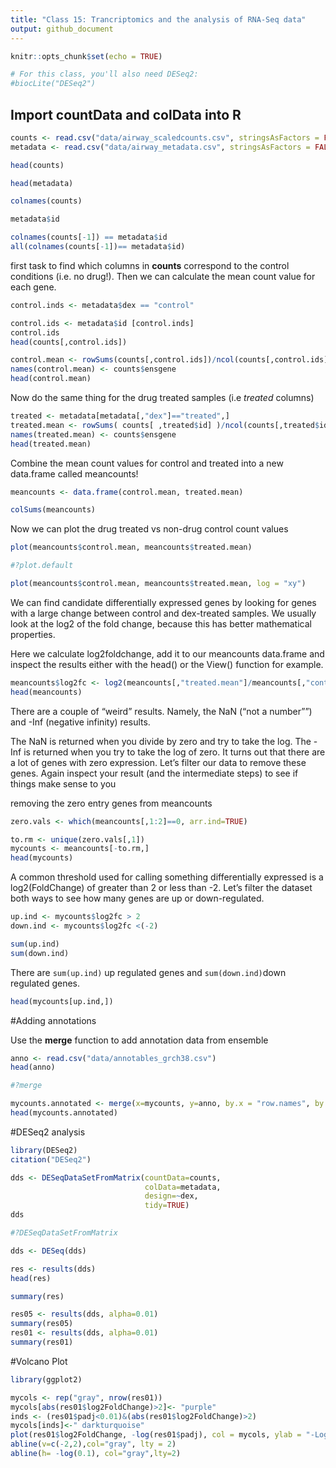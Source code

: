 ```yaml
---
title: "Class 15: Trancriptomics and the analysis of RNA-Seq data"
output: github_document
---
```


```r
knitr::opts_chunk$set(echo = TRUE)
```

```r
# For this class, you'll also need DESeq2:
#biocLite("DESeq2")
```

## Import countData and colData into R
```r
counts <- read.csv("data/airway_scaledcounts.csv", stringsAsFactors = FALSE)
metadata <- read.csv("data/airway_metadata.csv", stringsAsFactors = FALSE)
```

```r
head(counts)
```

```r
head(metadata)
```

```r
colnames(counts)
```

```r
metadata$id
```

```r
colnames(counts[-1]) == metadata$id
all(colnames(counts[-1])== metadata$id)
```
first task to find which columns in **counts** correspond to the control conditions (i.e. no drug!). Then we can calculate the mean count value for each gene.
```r
control.inds <- metadata$dex == "control"

control.ids <- metadata$id [control.inds]
control.ids
head(counts[,control.ids])
```

```r
control.mean <- rowSums(counts[,control.ids])/ncol(counts[,control.ids])
names(control.mean) <- counts$ensgene
head(control.mean)
```

Now do the same thing for the drug treated samples (i.e *treated* columns)
```r
treated <- metadata[metadata[,"dex"]=="treated",]
treated.mean <- rowSums( counts[ ,treated$id] )/ncol(counts[,treated$id]) 
names(treated.mean) <- counts$ensgene
head(treated.mean)
```

Combine the mean count values for control and treated into a new data.frame called meancounts!
```r
meancounts <- data.frame(control.mean, treated.mean)
```

```r
colSums(meancounts)
```

Now we can plot the drug treated vs non-drug control count values
```r
plot(meancounts$control.mean, meancounts$treated.mean)
```

```r
#?plot.default
```

```r
plot(meancounts$control.mean, meancounts$treated.mean, log = "xy")
```

We can find candidate differentially expressed genes by looking for genes with a large change between control and dex-treated samples. We usually look at the log2 of the fold change, because this has better mathematical properties.

Here we calculate log2foldchange, add it to our meancounts data.frame and inspect the results either with the head() or the View() function for example.

```r
meancounts$log2fc <- log2(meancounts[,"treated.mean"]/meancounts[,"control.mean"])
head(meancounts)
```

There are a couple of “weird” results. Namely, the NaN (“not a number””) and -Inf (negative infinity) results.

The NaN is returned when you divide by zero and try to take the log. The -Inf is returned when you try to take the log of zero. It turns out that there are a lot of genes with zero expression. Let’s filter our data to remove these genes. Again inspect your result (and the intermediate steps) to see if things make sense to you

removing the zero entry genes from meancounts
```r
zero.vals <- which(meancounts[,1:2]==0, arr.ind=TRUE)

to.rm <- unique(zero.vals[,1])
mycounts <- meancounts[-to.rm,]
head(mycounts)
```

A common threshold used for calling something differentially expressed is a log2(FoldChange) of greater than 2 or less than -2. Let’s filter the dataset both ways to see how many genes are up or down-regulated.
```r
up.ind <- mycounts$log2fc > 2
down.ind <- mycounts$log2fc <(-2)
```

```r
sum(up.ind)
sum(down.ind)
```

There are `sum(up.ind)` up regulated genes and `sum(down.ind)`down regulated genes.

```r
head(mycounts[up.ind,])
```

#Adding annotations

Use the **merge** function to add annotation data from ensemble

```r
anno <- read.csv("data/annotables_grch38.csv")
head(anno)
```

```r
#?merge
```

```r
mycounts.annotated <- merge(x=mycounts, y=anno, by.x = "row.names", by.y = "ensgene")
head(mycounts.annotated)
```

#DESeq2 analysis

```r
library(DESeq2)
citation("DESeq2")
```

```r
dds <- DESeqDataSetFromMatrix(countData=counts, 
                              colData=metadata, 
                              design=~dex, 
                              tidy=TRUE)
dds
```

```r
#?DESeqDataSetFromMatrix
```

```r
dds <- DESeq(dds)
```

```r
res <- results(dds)
head(res)
```

```r
summary(res)
```

```r
res05 <- results(dds, alpha=0.01)
summary(res05)
res01 <- results(dds, alpha=0.01)
summary(res01)
```

#Volcano Plot
```r
library(ggplot2)
```

```r
mycols <- rep("gray", nrow(res01))
mycols[abs(res01$log2FoldChange)>2]<- "purple" 
inds <- (res01$padj<0.01)&(abs(res01$log2FoldChange)>2)
mycols[inds]<-" darkturquoise"
plot(res01$log2FoldChange, -log(res01$padj), col = mycols, ylab = "-Log(P-value)",xlab = "Log2(FoldChange)")
abline(v=c(-2,2),col="gray", lty = 2)
abline(h= -log(0.1), col="gray",lty=2)

```

